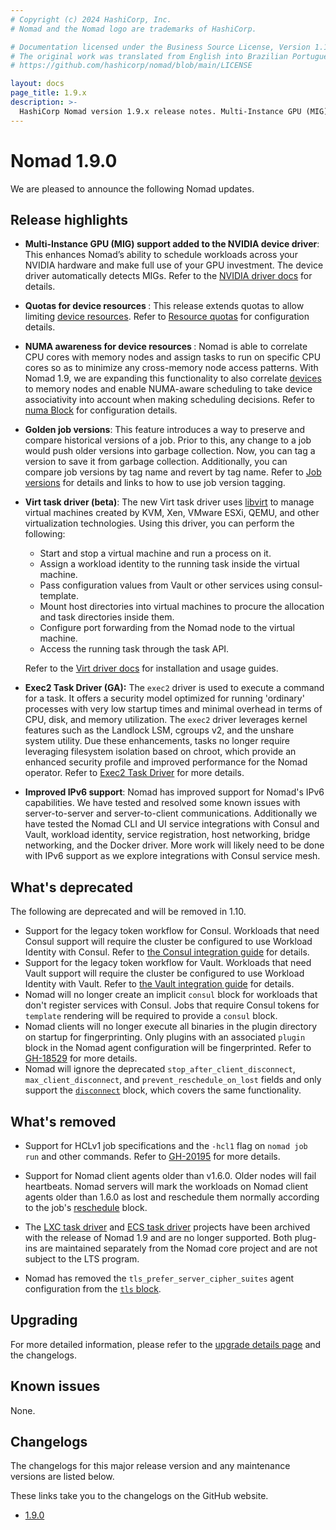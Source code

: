 ```yaml
---
# Copyright (c) 2024 HashiCorp, Inc.
# Nomad and the Nomad logo are trademarks of HashiCorp.

# Documentation licensed under the Business Source License, Version 1.1.
# The original work was translated from English into Brazilian Portuguese.
# https://github.com/hashicorp/nomad/blob/main/LICENSE

layout: docs
page_title: 1.9.x
description: >-
  HashiCorp Nomad version 1.9.x release notes. Multi-Instance GPU (MIG) support, quotas for device resources, NUMA-aware scheduling, job versions, Virt task driver beta, Exec2 task driver GA, improved IPv6 support.
---
```


# Nomad 1.9.0

We are pleased to announce the following Nomad updates.

## Release highlights

- **Multi-Instance GPU (MIG) support added to the NVIDIA device driver**: This
enhances Nomad’s ability to schedule workloads across your NVIDIA hardware and
make full use of your GPU investment. The device driver automatically detects
MIGs. Refer to the [NVIDIA driver docs](/nomad/plugins/devices/nvidia) for
details.

- **Quotas for device resources <EnterpriseAlert inline/>**: This release extends quotas to
allow limiting [device resources](/nomad/docs/v1.9.x/job-specification/device). Refer
to [Resource quotas](/nomad/docs/v1.9.x/other-specifications/quota) for configuration details.

- **NUMA awareness for device resources <EnterpriseAlert inline/>**: Nomad is able to
  correlate CPU cores with memory nodes and assign tasks to run on specific CPU
  cores so as to minimize any cross-memory node access patterns. With Nomad 1.9,
  we are expanding this functionality to also correlate
  [devices](/nomad/docs/v1.9.x/concepts/plugins/devices) to memory nodes and enable
  NUMA-aware scheduling to take device associativity into account when making
  scheduling decisions. Refer to [numa
  Block](/nomad/docs/v1.9.x/job-specification/numa) for configuration details.

- **Golden job versions**: This feature introduces a way to preserve and compare
  historical versions of a job. Prior to this, any change to a job would push
  older versions into garbage collection. Now, you can tag a version to save it
  from garbage collection. Additionally, you can compare job versions by tag
  name and revert by tag name. Refer to [Job
  versions](/nomad/docs/v1.9.x/concepts/job.mdx#job-versions) for details and links to
  how to use job version tagging.

- **Virt task driver (beta)**: The new Virt task driver uses
  [libvirt](https://libvirt.org/) to manage virtual machines created by KVM,
  Xen, VMware ESXi, QEMU, and other virtualization technologies. Using this
  driver, you can perform the following:

  - Start and stop a virtual machine and run a process on it.
  - Assign a workload identity to the running task inside the virtual machine.
  - Pass configuration values from Vault or other services using consul-template.
  - Mount host directories into virtual machines to procure the allocation and task directories inside them.
  - Configure port forwarding from the Nomad node to the virtual machine.
  - Access the running task through the task API.

  Refer to the [Virt driver docs](https://github.com/hashicorp/nomad-driver-virt)
  for installation and usage guides.

- **Exec2 Task Driver (GA):** The `exec2` driver is used to execute a command
for a task. It offers a security model optimized for running 'ordinary'
processes with very low startup times and minimal overhead in terms of CPU,
disk, and memory utilization. The `exec2` driver leverages kernel features such
as the Landlock LSM, cgroups v2, and the unshare system utility. Due these
enhancements, tasks no longer require leveraging filesystem isolation based on
chroot, which provide an enhanced security profile and improved performance for
the Nomad operator. Refer to [Exec2 Task Driver](/nomad/plugins/drivers/exec2)
for more details.

- **Improved IPv6 support**: Nomad has improved support for Nomad's IPv6
capabilities. We have tested and resolved some known issues with
server-to-server and server-to-client communications. Additionally we have
tested the Nomad CLI and UI service integrations with Consul and Vault, workload
identity, service registration, host networking, bridge networking, and the
Docker driver. More work will likely need to be done with IPv6 support as we
explore integrations with Consul service mesh.


## What's deprecated

The following are deprecated and will be removed in 1.10.

- Support for the legacy token workflow for Consul. Workloads
  that need Consul support will require the cluster be configured to use
  Workload Identity with Consul. Refer to [the Consul integration
  guide][consul-integration] for details.
- Support for the legacy token workflow for Vault. Workloads
  that need Vault support will require the cluster be configured to use Workload
  Identity with Vault. Refer to [the Vault integration guide][vault-integration] for
  details.
- Nomad will no longer create an implicit `consul` block for workloads that
  don't register services with Consul. Jobs that require Consul tokens for
  `template` rendering will be required to provide a `consul` block.
- Nomad clients will no longer execute all binaries in the plugin directory on
  startup for fingerprinting. Only plugins with an associated `plugin` block in
  the Nomad agent configuration will be fingerprinted. Refer to [GH-18529][] for
  more details.
- Nomad will ignore the deprecated `stop_after_client_disconnect`,
  `max_client_disconnect`, and `prevent_reschedule_on_lost` fields and only
  support the [`disconnect`][] block, which covers the same functionality.

## What's removed

- Support for HCLv1 job specifications and the `-hcl1` flag on `nomad job run` and other commands. Refer to [GH-20195](https://github.com/hashicorp/nomad/issues/20195) for more details.

- Support for Nomad client agents older than v1.6.0. Older nodes will fail heartbeats. Nomad servers will mark the workloads on Nomad client agents older than 1.6.0 as lost and reschedule them normally according to the job's [reschedule](/nomad/docs/v1.9.x/job-specification/reschedule) block.

- The [LXC task driver](https://github.com/hashicorp/nomad-driver-lxc) and [ECS
  task driver](https://github.com/hashicorp/nomad-driver-ecs) projects have been
  archived with the release of Nomad 1.9 and are no longer supported.  Both
  plug-ins are maintained separately from the Nomad core project and are not
  subject to the LTS program.

- Nomad has removed the `tls_prefer_server_cipher_suites` agent configuration from the [`tls` block](/nomad/docs/v1.9.x/configuration/tls).


## Upgrading

For more detailed information, please refer to the [upgrade details
page](/nomad/docs/v1.9.x/upgrade/upgrade-specific#nomad-1-9-0) and the changelogs.

## Known issues

None.

## Changelogs

The changelogs for this major release version and any maintenance versions are
listed below.

<Note> These links take you to the changelogs on the GitHub website. </Note>

- [1.9.0](https://github.com/hashicorp/nomad/releases/tag/v1.9.0)


[consul-integration]: /nomad/docs/v1.9.x/integrations/consul/acl
[vault-integration]: /nomad/docs/v1.9.x/integrations/vault/acl
[GH-18529]: https://github.com/hashicorp/nomad/issues/18529
[`disconnect`]: /nomad/docs/v1.9.x/job-specification/disconnect
[Resource Quotas]: /nomad/docs/v1.9.x/other-specifications/quota
